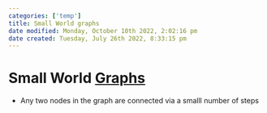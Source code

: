 ```yaml
---
categories: ['temp']
title: Small World graphs
date modified: Monday, October 10th 2022, 2:02:16 pm
date created: Tuesday, July 26th 2022, 8:33:15 pm
---
```


# Small World [Graphs](Graphs.qmd)
- Any two nodes in the graph are connected via a smalll number of steps



